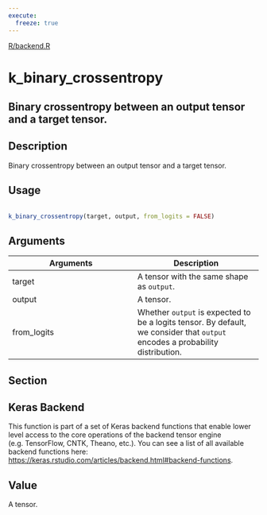 ```yaml
---
execute:
  freeze: true
---
```


[R/backend.R](https://github.com/rstudio/keras//blob/main/R/backend.R#L309) 

# k_binary_crossentropy

## Binary crossentropy between an output tensor and a target tensor.

## Description
 Binary crossentropy between an output tensor and a target tensor. 


## Usage
```r
 
k_binary_crossentropy(target, output, from_logits = FALSE) 
```

## Arguments
|Arguments|Description|
|---|---|
| target | A tensor with the same shape as `output`. |
| output | A tensor. |
| from_logits | Whether `output` is expected to be a logits tensor. By default, we consider that `output` encodes a probability distribution. |


## Section

## Keras Backend

   This function is part of a set of Keras backend functions that enable lower level access to the core operations of the backend tensor engine (e.g. TensorFlow, CNTK, Theano, etc.).  You can see a list of all available backend functions here: [https://keras.rstudio.com/articles/backend.html#backend-functions](https://keras.rstudio.com/articles/backend.html#backend-functions). 

## Value
 A tensor. 




